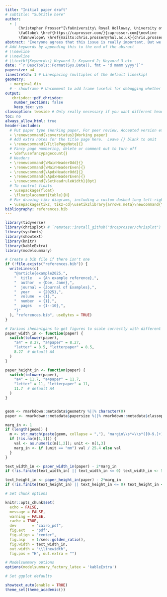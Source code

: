 ```yaml
---
title: "Initial paper draft"
# subtitle: "Subtitle here"
author:
  - |
      Christopher Prosser^[\faUniversity\ Royal Holloway, University of London\newline
      \faGlobe\ \href{https://caprosser.com/}{caprosser.com}\newline
      \faEnvelope\ \href{mailto:chris.prosser@rhul.ac.uk}{chris.prosser@rhul.ac.uk}]
abstract: "Everyone agrees that this issue is really important. But we do not know much about this specific question, although it matters a great deal, for these reasons. We approach the problem from this perspective. Our research design focuses on these cases and relies on these data, which we analyse using this method. Results show what we have learned about the question. They have these broader implications"
# Add keywords by appending this to the end of the absract
# \\newline
# \\newline
# \\textbf{Keywords:} Keyword 1; Keyword 2; Keyword 3 etc
date: "`r DescTools::Format(Sys.Date(), fmt = 'd mmmm yyyy')`"
papersize: a4
linestretch: 1 # Linespacing (multiples of the default lineskip)
geometry:
  - margin=1.6in
  # - showframe # Uncomment to add frame (useful for debugging whether stuff is overflowing the margins)
output:
   chrisdoc::pdf_chrisdoc:
    number_sections: false
    keep_tex: yes
classoption: twoside # Only really necessary if you want different headers on odd and even pages
toc: no
always_allow_html: true
header-includes:
  # Put paper type (Working paper, For peer review, Accepted version etc) here. Leave {} blank to omit
  - \renewcommand{\coverstatus}{Working paper}
  # Add extra notes for the title page here.  Leave {} blank to omit
  - \renewcommand{\TitlePageNote}{}
  # Fancy page numbering, delete or comment out to turn off
  - \def\usefancypagecount{}
  # Headers
  - \renewcommand{\MainHeaderOdd}{}
  - \renewcommand{\MainHeaderEven}{}
  - \renewcommand{\ApdxHeaderOdd}{}
  - \renewcommand{\ApdxHeaderEven}{}
  - \renewcommand{\SetHeadruleWidth}{0pt}
  # To control floats
  - \usepackage{float}
  - \floatplacement{table}{H}
  # For drawing tikz diagrams, including a custom dashed long left-right arrow
  - \usepackage{tikz, tikz-cd}\usetikzlibrary{arrows.meta}\newcommand{\longdashleftrightarrow}[1][1.75em]{\mathrel{\tikz[baseline]{\draw[dash pattern=on 0.25em off 0.1 em,<->](0,.58ex)--(#1,.58ex)}}}
bibliography: references.bib
---
```


```r
library(tidyverse)
library(chrisplot) # `remotes::install_github("drcaprosser/chrisplot")`
library(sysfonts) 
library(showtext)
library(knitr)
library(kableExtra)
library(modelsummary)

# Create a bib file if there isn't one
if (!file.exists("references.bib")) {
  writeLines(c(
    "@article{example2025,",
    "  title   = {An example reference},",
    "  author  = {Doe, Jane},",
    "  journal = {Journal of Examples},",
    "  year    = {2025},",
    "  volume  = {1},",
    "  number  = {1},",
    "  pages   = {1--10},",
    "}"
  ), "references.bib", useBytes = TRUE)
}

# Various shenanigans to get figures to scale correctly with different page size and margins. 
paper_width_in <- function(paper) {
  switch(tolower(paper),
    "a4" = 8.27, "a4paper" = 8.27,
    "letter" = 8.5, "letterpaper" = 8.5,
    8.27  # default A4
  )
}

paper_height_in <- function(paper) {
  switch(tolower(paper),
    "a4" = 11.7, "a4paper" = 11.7,
    "letter" = 11, "letterpaper" = 11,
    11.7  # default A4
  )
}


geom <- rmarkdown::metadata$geometry %||% character(0)
paper <- rmarkdown::metadata$papersize %||% rmarkdown::metadata$classoption %||% "a4paper"

marg_in <- 1
if (length(geom)) {
  m <- str_match(paste(geom, collapse = ","), "margin\\s*=\\s*([0-9.]+)\\s*(in|mm)")
  if (!is.na(m[1,1])) {
    val <- as.numeric(m[1,2]); unit <- m[1,3]
    marg_in <- if (unit == "mm") val / 25.4 else val
  }
}

text_width_in <- paper_width_in(paper) - 2*marg_in
if (!is.finite(text_width_in) || text_width_in <= 0) text_width_in <- 5.5  # fallback

text_height_in <- paper_height_in(paper) - 2*marg_in
if (!is.finite(text_height_in) || text_height_in <= 0) text_height_in <- 5.5  # fallback

# Set chunk options

knitr::opts_chunk$set(
  echo = FALSE, 
  message = FALSE, 
  warning = FALSE, 
  cache = TRUE, 
  dev       = "cairo_pdf",      
  fig.ext   = "pdf",
  fig.align = "center",
  fig.asp   = 1/see::golden_ratio(),  
  fig.width = text_width_in,                      
  out.width = "\\linewidth",    
  fig.pos = "H", out.extra = "")

# Modelsummary options
options(modelsummary_factory_latex = 'kableExtra')

# Set ggplot defaults

showtext_auto(enable = TRUE) 
theme_set(theme_academic()) 


```

